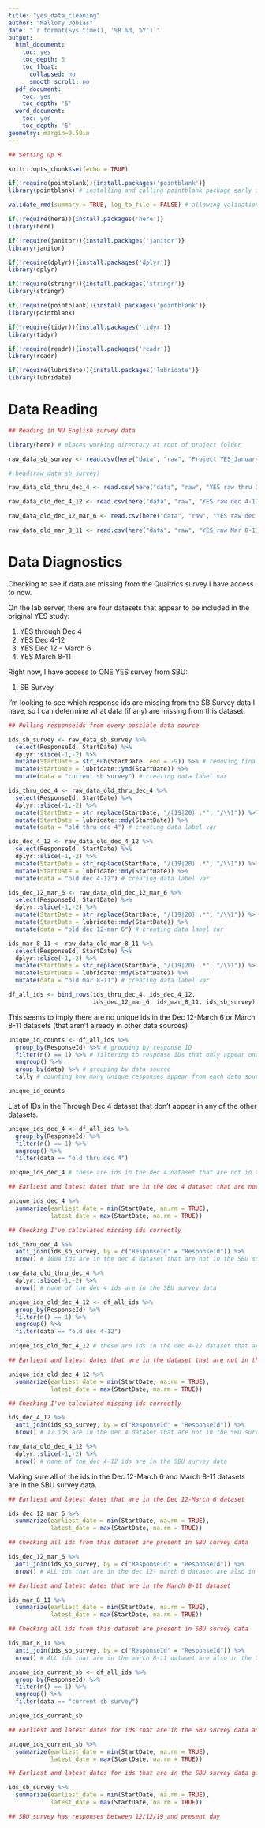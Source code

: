 ```yaml
---
title: "yes_data_cleaning"
author: "Mallory Dobias"
date: "`r format(Sys.time(), '%B %d, %Y')`"
output:
  html_document:
    toc: yes
    toc_depth: 5
    toc_float:
      collapsed: no
      smooth_scroll: no
  pdf_document:
    toc: yes
    toc_depth: '5'
  word_document:
    toc: yes
    toc_depth: '5'
geometry: margin=0.50in
---
```


```r

## Setting up R

knitr::opts_chunk$set(echo = TRUE)

if(!require(pointblank)){install.packages('pointblank')}
library(pointblank) # installing and calling pointblank package early in Markdown

validate_rmd(summary = TRUE, log_to_file = FALSE) # allowing validation from pointblank package within Markdown

```

```r

if(!require(here)){install.packages('here')}
library(here)

if(!require(janitor)){install.packages('janitor')}
library(janitor)

if(!require(dplyr)){install.packages('dplyr')}
library(dplyr)

if(!require(stringr)){install.packages('stringr')}
library(stringr)

if(!require(pointblank)){install.packages('pointblank')}
library(pointblank)

if(!require(tidyr)){install.packages('tidyr')}
library(tidyr)

if(!require(readr)){install.packages('readr')}
library(readr)

if(!require(lubridate)){install.packages('lubridate')}
library(lubridate)

```

# Data Reading

```r

## Reading in NU English survey data

library(here) # places working directory at root of project folder

raw_data_sb_survey <- read.csv(here("data", "raw", "Project YES_January 16, 2025_14.23.csv")) # directing to data from project folder root

# head(raw_data_sb_survey)

```

```r

raw_data_old_thru_dec_4 <- read.csv(here("data", "raw", "YES raw thru Dec 4.csv"))

raw_data_old_dec_4_12 <- read.csv(here("data", "raw", "YES raw dec 4-12.csv"))

raw_data_old_dec_12_mar_6 <- read.csv(here("data", "raw", "YES raw dec 12-mar 6.csv"))

raw_data_old_mar_8_11 <- read.csv(here("data", "raw", "YES raw Mar 8-11.csv"))

```

# Data Diagnostics

Checking to see if data are missing from the Qualtrics survey I have access to now.

On the lab server, there are four datasets that appear to be included in the original YES study:

1. YES through Dec 4
2. YES Dec 4-12
3. YES Dec 12 - March 6
4. YES March 8-11

Right now, I have access to ONE YES survey from SBU:

1. SB Survey

I'm looking to see which response ids are missing from the SB Survey data I have, so I can determine what data (if any) are missing from this dataset.

```r

## Pulling responseids from every possible data source

ids_sb_survey <- raw_data_sb_survey %>%
  select(ResponseId, StartDate) %>%
  dplyr::slice(-1,-2) %>%
  mutate(StartDate = str_sub(StartDate, end = -9)) %>% # removing final 9 characters in datetime col
  mutate(StartDate = lubridate::ymd(StartDate)) %>%
  mutate(data = "current sb survey") # creating data label var

ids_thru_dec_4 <- raw_data_old_thru_dec_4 %>%
  select(ResponseId, StartDate) %>%
  dplyr::slice(-1,-2) %>%
  mutate(StartDate = str_replace(StartDate, "/(19|20) .*", "/\\1")) %>% # removing characters pre /19 or /20
  mutate(StartDate = lubridate::mdy(StartDate)) %>%
  mutate(data = "old thru dec 4") # creating data label var

ids_dec_4_12 <- raw_data_old_dec_4_12 %>%
  select(ResponseId, StartDate) %>%
  dplyr::slice(-1,-2) %>%
  mutate(StartDate = str_replace(StartDate, "/(19|20) .*", "/\\1")) %>% # removing characters pre /19 or /20
  mutate(StartDate = lubridate::mdy(StartDate)) %>%
  mutate(data = "old dec 4-12") # creating data label var

ids_dec_12_mar_6 <- raw_data_old_dec_12_mar_6 %>%
  select(ResponseId, StartDate) %>%
  dplyr::slice(-1,-2) %>%
  mutate(StartDate = str_replace(StartDate, "/(19|20) .*", "/\\1")) %>% # removing characters pre /19 or /20
  mutate(StartDate = lubridate::mdy(StartDate)) %>%
  mutate(data = "old dec 12-mar 6") # creating data label var

ids_mar_8_11 <- raw_data_old_mar_8_11 %>%
  select(ResponseId, StartDate) %>%
  dplyr::slice(-1,-2) %>%
  mutate(StartDate = str_replace(StartDate, "/(19|20) .*", "/\\1")) %>% # removing characters pre /19 or /20
  mutate(StartDate = lubridate::mdy(StartDate)) %>%
  mutate(data = "old mar 8-11") # creating data label var

```

```r

df_all_ids <- bind_rows(ids_thru_dec_4, ids_dec_4_12,
                        ids_dec_12_mar_6, ids_mar_8_11, ids_sb_survey)

```

This seems to imply there are no unique ids in the Dec 12-March 6 or March 8-11 datasets (that aren't already in other data sources)

```r

unique_id_counts <- df_all_ids %>%
  group_by(ResponseId) %>% # grouping by response ID
  filter(n() == 1) %>% # filtering to response IDs that only appear once
  ungroup() %>%
  group_by(data) %>% # grouping by data source
  tally # counting how many unique responses appear from each data source

unique_id_counts 

```

List of IDs in the Through Dec 4 dataset that don't appear in any of the other datasets.

```r

unique_ids_dec_4 <- df_all_ids %>%
  group_by(ResponseId) %>%
  filter(n() == 1) %>%
  ungroup() %>%
  filter(data == "old thru dec 4")

unique_ids_dec_4 # these are ids in the dec 4 dataset that are not in the SBU survey data

## Earliest and latest dates that are in the dec 4 dataset that are not in the SBU survey data

unique_ids_dec_4 %>%
  summarize(earliest_date = min(StartDate, na.rm = TRUE),
            latest_date = max(StartDate, na.rm = TRUE))

## Checking I've calculated missing ids correctly

ids_thru_dec_4 %>%
  anti_join(ids_sb_survey, by = c("ResponseId" = "ResponseId")) %>%
  nrow() # 1004 ids are in the dec 4 dataset that are not in the SBU survey data I already have

raw_data_old_thru_dec_4 %>%
  dplyr::slice(-1,-2) %>%
  nrow() # none of the dec 4 ids are in the SBU survey data

```

```r

unique_ids_old_dec_4_12 <- df_all_ids %>%
  group_by(ResponseId) %>%
  filter(n() == 1) %>%
  ungroup() %>%
  filter(data == "old dec 4-12")

unique_ids_old_dec_4_12 # these are ids in the dec 4-12 dataset that are not in the SBU survey data

## Earliest and latest dates that are in the dataset that are not in the SBU survey data

unique_ids_old_dec_4_12 %>%
  summarize(earliest_date = min(StartDate, na.rm = TRUE),
            latest_date = max(StartDate, na.rm = TRUE))

## Checking I've calculated missing ids correctly

ids_dec_4_12 %>%
  anti_join(ids_sb_survey, by = c("ResponseId" = "ResponseId")) %>%
  nrow() # 17 ids are in the dec 4 dataset that are not in the SBU survey data I already have

raw_data_old_dec_4_12 %>%
  dplyr::slice(-1,-2) %>%
  nrow() # none of the dec 4-12 ids are in the SBU survey data

```

Making sure all of the ids in the Dec 12-March 6 and March 8-11 datasets are in the SBU survey data.

```r

## Earliest and latest dates that are in the Dec 12-March 6 dataset

ids_dec_12_mar_6 %>%
  summarize(earliest_date = min(StartDate, na.rm = TRUE),
            latest_date = max(StartDate, na.rm = TRUE))

## Checking all ids from this dataset are present in SBU survey data

ids_dec_12_mar_6 %>%
  anti_join(ids_sb_survey, by = c("ResponseId" = "ResponseId")) %>%
  nrow() # ALL ids that are in the dec 12- march 6 dataset are also in the SBU survey data I already have

```

```r

## Earliest and latest dates that are in the March 8-11 dataset

ids_mar_8_11 %>%
  summarize(earliest_date = min(StartDate, na.rm = TRUE),
            latest_date = max(StartDate, na.rm = TRUE))

## Checking all ids from this dataset are present in SBU survey data

ids_mar_8_11 %>%
  anti_join(ids_sb_survey, by = c("ResponseId" = "ResponseId")) %>%
  nrow() # ALL ids that are in the march 8-11 dataset are also in the SBU survey data I already have

```


```r

unique_ids_current_sb <- df_all_ids %>%
  group_by(ResponseId) %>%
  filter(n() == 1) %>%
  ungroup() %>%
  filter(data == "current sb survey")

unique_ids_current_sb

## Earliest and latest dates for ids that are in the SBU survey data and not anywhere else

unique_ids_current_sb %>%
  summarize(earliest_date = min(StartDate, na.rm = TRUE),
            latest_date = max(StartDate, na.rm = TRUE)) 

## Earliest and latest dates for ids that are in the SBU survey data generally

ids_sb_survey %>%
  summarize(earliest_date = min(StartDate, na.rm = TRUE),
            latest_date = max(StartDate, na.rm = TRUE)) 

## SBU survey has responses between 12/12/19 and present day

```

